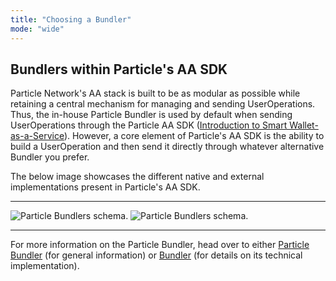 ```yaml
---
title: "Choosing a Bundler"
mode: "wide"
---
```


## Bundlers within Particle's AA SDK

Particle Network's AA stack is built to be as modular as possible while retaining a central mechanism for managing and sending UserOperations. Thus, the in-house Particle Bundler is used by default when sending UserOperations through the Particle AA SDK ([Introduction to Smart Wallet-as-a-Service](/api-reference/aa/introduction)). However, a core element of Particle's AA SDK is the ability to build a UserOperation and then send it directly through whatever alternative Bundler you prefer.

The below image showcases the different native and external implementations present in Particle's AA SDK.

***

<img
  className="block dark:hidden"
  src="/guides/integrations/aa/images/bundlers.png"
  alt="Particle Bundlers schema."
/>
<img
  className="hidden dark:block"
  src="/guides/integrations/aa/images/bundlers.png"
  alt="Particle Bundlers schema."
/>

***

<Tip>For more information on the Particle Bundler, head over to either [Particle Bundler](/guides/integrations/aa/bundler) (for general information) or [Bundler](/guides/quickstart/aa/bundler) (for details on its technical implementation).</Tip>